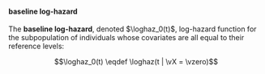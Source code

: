 :::{#def-base-loghaz}

#### baseline log-hazard

:::: notes
The **baseline log-hazard**,
denoted $\loghaz_0(t)$,
log-hazard function
for the subpopulation of individuals whose covariates
are all equal to their reference levels:
::::

$$\loghaz_0(t) \eqdef \loghaz(t | \vX = \vzero)$$

:::
